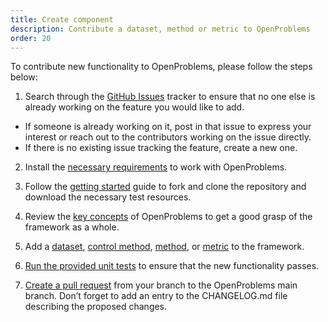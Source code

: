```yaml
---
title: Create component
description: Contribute a dataset, method or metric to OpenProblems
order: 20
---
```



To contribute new functionality to OpenProblems, please follow the steps below:

1. Search through the [GitHub Issues](https://github.com/openproblems-bio/openproblems-v2/issues)  tracker to ensure that no one else is already working on the feature you would like to add. 
  - If someone is already working on it, post in that issue to express your interest or reach out to the contributors working on the issue directly.
  - If there is no existing issue tracking the feature, create a new one.

2. Install the [necessary requirements](../fundamentals/requirements.qmd) to work with OpenProblems.

3. Follow the [getting started](../fundamentals/getting_started.qmd) guide to fork and clone the repository and download the necessary test resources.

4. Review the [key concepts](../fundamentals/concepts.qmd) of OpenProblems to get a good grasp of the framework as a whole.

5. Add a [dataset](add_a_dataset.qmd), [control method](add_a_control.qmd), [method](add_a_method.qmd), or [metric](add_a_metric.qmd) to the framework.

6. [Run the provided unit tests](run_tests.qmd) to ensure that the new functionality passes.

7. [Create a pull request](../create_component/create_pull_request.qmd) from your branch to the OpenProblems main branch. Don't forget to add an entry to the CHANGELOG.md file describing the proposed changes.